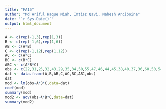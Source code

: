 ```yaml
---
title: "FA15"
author: "Md Ariful Haque Miah, Imtiaz Qavi, Mahesh Andiboina"
date: "`r Sys.Date()`"
output: html_document
---
```

```r
A <- c(rep(-1,3),rep(1,3))
B <- c(rep(-1,6),rep(1,6))
AB <- c(A*B)
C <- c(rep(-1,12),rep(1,12))
AC <- c(A*C)
BC <- c(B*C)
ABC <- c(A*B*C)
obs <- c(22,31,25,32,43,29,35,34,50,55,47,46,44,45,38,40,37,36,60,50,54,39,41,47)
dat <- data.frame(A,B,AB,C,AC,BC,ABC,obs)
dat
mod <- lm(obs~A*B*C,data=dat)
coef(mod)
summary(mod)
mod2 <- aov(obs~A*B*C,data=dat)
summary(mod2)
```

